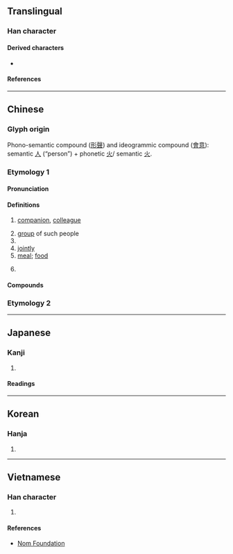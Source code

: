 {{also|夥}}
{{character info/new}}
==Translingual==

===Han character===
{{Han char|rn=9|rad=人|as=04|sn=6|four=29280|canj=OF|ids=⿰亻火}}

====Derived characters====
* {{l|mul|[[𩶻]]}}

====References====
{{Han ref|kx=0096.121|dkj=00457|dj=0204.090|hdz=10126.030|uh=4F19}}

----

==Chinese==

===Glyph origin===
{{Han etym}}

Phono-semantic compound ([[形聲#Chinese|形聲]]) and ideogrammic compound ([[會意#Chinese|會意]]): semantic [[人#Chinese|人]] (“person”) + phonetic [[火#Chinese|火]]/ semantic [[火#Chinese|火]].

===Etymology 1===
{{zh-forms}}

====Pronunciation====
{{zh-pron
|m=huǒ
|m-s=ho3
|c=fo2
|h=pfs=
|md=
|mn=ml:hóⁿ/qz:hér/tp,xm:hé/kh,zz:hóe
|mn_note=hóⁿ - literary; hér/hé/hóe - vernacular
|w=
|mc=y
|oc=y
|cat=n,cl,adv,pn
}}

====Definitions====
{{zh-hanzi}}

# [[companion]], [[colleague]]
#: {{zh-x|伙伴|partner; companion}}
# [[group]] of such people
# {{zh-classifier|[[group]]s of [[people]]}}
# [[jointly]]
# [[meal]]; [[food]]
#: {{zh-syn|伙食}}
# {{surname|zh}}

====Compounds====
{{zh-der|伙食|小伙子|大伙兒|伙伴|家伙|傢伙|幫伙|包伙|合伙|伙房|一伙|伙食費|伙食團|大伙|伙夫|好傢伙|吃飯傢伙|伙同|伙計|團伙|傢伙座兒|吃飯家伙|伙伕|明伙畫供|搭伙|打伙|打中伙|散伙|有把傢伙|煙傢伙|過傢伙|開伙|退伙|鍋伙|好家伙|做伙:chò-hóe}}

===Etymology 2===
{{zh-see|夥}}

{{zh-cat|Intermediate}}

----

==Japanese==

===Kanji===
{{ja-kanji|grade=|rs=人04}}

# {{rfdef|ja|sort=人04}}

====Readings====
{{ja-readings
|on=か
|kun=ひ, ほ
}}

----

==Korean==

===Hanja===
{{ko-hanja|화}}

# {{rfdef|ko|sort=人04}}

----

==Vietnamese==

===Han character===
{{vi-readings|reading=[[loã]], [[hoả]]|rs=人04}}

# {{rfdef|vi|sort=人04}}

====References====
* [http://nomfoundation.org/common/nom_details.php?codepoint=4f19 Nom Foundation]